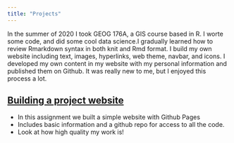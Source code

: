 ```yaml
---
title: "Projects"
---
```


In the summer of 2020 I took GEOG 176A, a GIS course based in R. I worte some code, and did some cool data science.I gradually learned how to review Rmarkdown syntax in both knit and Rmd format. I build my own website including text, images, hyperlinks, web theme, navbar, and icons. I developed my own content in my website with my personal information and published them on Github. It was really new to me, but I enjoyed this process a lot.

## [Building a project website](index.html)

- In this assignment we built a simple website with Github Pages 
- Includes basic information and a github repo for access to all the code.
- Look at how high quality my work is! <i class="fa fa-american-sign-language-interpreting" aria-hidden="true"></i>
